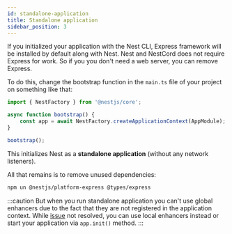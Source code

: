 ```yaml
---
id: standalone-application
title: Standalone application
sidebar_position: 3
---
```


If you initialized your application with the Nest CLI, Express framework will be installed by default along with Nest. Nest and NestCord does not require Express for work. So if you you don't need a web server, you can remove Express.

To do this, change the bootstrap function in the `main.ts` file of your project on something like that:

```typescript title="src/main.ts"
import { NestFactory } from '@nestjs/core';

async function bootstrap() {
    const app = await NestFactory.createApplicationContext(AppModule);
}

bootstrap();
```

This initializes Nest as a **standalone application** (without any network listeners).

All that remains is to remove unused dependencies:

```bash
npm un @nestjs/platform-express @types/express
```

:::caution
But when you run standalone application you can't use global enhancers due to the fact that they are not registered in the application context. While [issue](https://github.com/nestjs/nest/issues/9017) not resolved, you can use local enhancers instead or start your application via `app.init()` method.
:::
